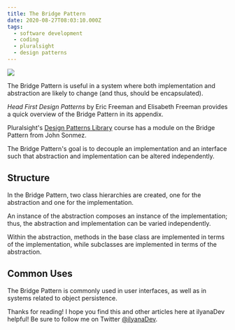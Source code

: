 ```yaml
---
title: The Bridge Pattern
date: 2020-08-27T08:03:10.000Z
tags:
  - software development
  - coding
  - pluralsight
  - design patterns
---
```


![](bridge-pattern.png)

The Bridge Pattern is useful in a system where both implementation and abstraction are likely to change (and thus, should be encapsulated).

*Head First Design Patterns* by Eric Freeman and Elisabeth Freeman provides a quick overview of the Bridge Pattern in its appendix.

Pluralsight's [Design Patterns Library](https://app.pluralsight.com/library/courses/patterns-library/table-of-contents) course has a module on the Bridge Pattern from John Sonmez.

The Bridge Pattern's goal is to decouple an implementation and an interface such that abstraction and implementation can be altered independently.

Structure
--

In the Bridge Pattern, two class hierarchies are created, one for the abstraction and one for the implementation.

An instance of the abstraction composes an instance of the implementation; thus, the abstraction and implementation can be varied independently.

Within the abstraction, methods in the base class are implemented in terms of the implementation, while subclasses are implemented in terms of the abstraction.

Common Uses
--

The Bridge Pattern is commonly used in user interfaces, as well as in systems related to object persistence.

Thanks for reading! I hope you find this and other articles here at ilyanaDev helpful! Be sure to follow me on Twitter [@ilyanaDev](https://twitter.com/ilyanaDev).
